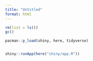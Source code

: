 ```yaml
---
title: "Untitled"
format: html
---
```



```r

rm(list = ls())
gc()

pacman::p_load(shiny, here, tidyverse)


shiny::runApp(here("shiny/app.R"))

```